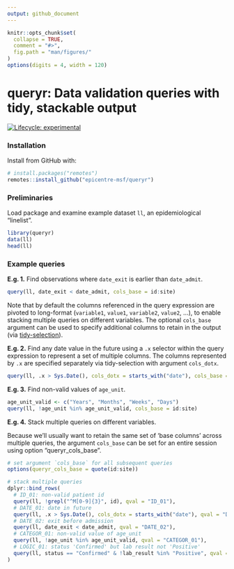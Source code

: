 ```yaml
---
output: github_document
---
```


<!-- README.md is generated from README.Rmd. Please edit that file -->

```r
knitr::opts_chunk$set(
  collapse = TRUE,
  comment = "#>",
  fig.path = "man/figures/"
)
options(digits = 4, width = 120)
```

# queryr: Data validation queries with tidy, stackable output
<!-- badges: start -->
[![Lifecycle: experimental](https://img.shields.io/badge/lifecycle-experimental-orange.svg)](https://www.tidyverse.org/lifecycle/#experimental)
<!-- badges: end -->

### Installation

Install from GitHub with:

```r
# install.packages("remotes")
remotes::install_github("epicentre-msf/queryr")
```

### Preliminaries

Load package and examine example dataset `ll`, an epidemiological "linelist".

```r
library(queryr)
data(ll)
head(ll)
```

### Example queries

**E.g. 1.** Find observations where `date_exit` is earlier than `date_admit`.

```r
query(ll, date_exit < date_admit, cols_base = id:site)
```

Note that by default the columns referenced in the query expression are pivoted
to long-format (`variable1`, `value1`, `variable2`, `value2`, ...), to enable
stacking multiple queries on different variables. The optional `cols_base`
argument can be used to specify additional columns to retain in the output (via
[tidy-selection](https://tidyselect.r-lib.org/reference/select_helpers.html)).

**E.g. 2.** Find any date value in the future using a `.x` selector within the
query expression to represent a set of multiple columns. The columns represented
by `.x` are specified separately via tidy-selection with argument `cols_dotx`.

```r
query(ll, .x > Sys.Date(), cols_dotx = starts_with("date"), cols_base = id:site)
```

**E.g. 3.** Find non-valid values of `age_unit`.

```r
age_unit_valid <- c("Years", "Months", "Weeks", "Days")
query(ll, !age_unit %in% age_unit_valid, cols_base = id:site)
```

**E.g. 4.** Stack multiple queries on different variables.

Because we'll usually want to retain the same set of 'base columns' across
multiple queries, the argument `cols_base` can be set for an entire session
using option "queryr_cols_base".

```r
# set argument `cols_base` for all subsequent queries
options(queryr_cols_base = quote(id:site))

# stack multiple queries
dplyr::bind_rows(
  # ID_01: non-valid patient id
  query(ll, !grepl("^M[0-9]{3}", id), qval = "ID_01"),
  # DATE_01: date in future
  query(ll, .x > Sys.Date(), cols_dotx = starts_with("date"), qval = "DATE_01"),
  # DATE_02: exit before admission
  query(ll, date_exit < date_admit, qval = "DATE_02"),
  # CATEGOR_01: non-valid value of age_unit
  query(ll, !age_unit %in% age_unit_valid, qval = "CATEGOR_01"),
  # LOGIC_01: status 'Confirmed' but lab result not 'Positive'
  query(ll, status == "Confirmed" & !lab_result %in% "Positive", qval = "LOGIC_01")
)
```

